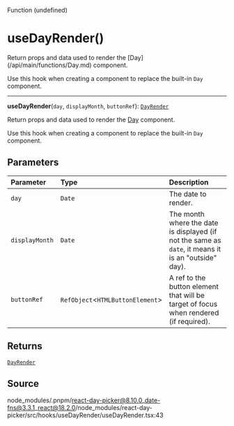 <SectionTitle>Function (undefined)</SectionTitle>

# useDayRender()

<Description>
Return props and data used to render the [Day](/api/main/functions/Day.md) component.

Use this hook when creating a component to replace the built-in `Day`
component.
</Description>

---

<a id="undefined" name="undefined"></a>

<SignatureMemberIdentifier>**useDayRender**(`day`, `displayMonth`, `buttonRef`): [`DayRender`](/api/main/type-aliases/DayRender.md)</SignatureMemberIdentifier>

Return props and data used to render the [Day](/api/main/functions/Day.md) component.

Use this hook when creating a component to replace the built-in `Day`
component.

## Parameters

| Parameter | Type | Description |
| :------ | :------ | :------ |
| `day` | `Date` | The date to render. |
| `displayMonth` | `Date` | The month where the date is displayed (if not the same as `date`, it means it is an "outside" day). |
| `buttonRef` | `RefObject`\<`HTMLButtonElement`\> | A ref to the button element that will be target of focus when rendered (if required). |

## Returns

[`DayRender`](/api/main/type-aliases/DayRender.md)

## Source

node\_modules/.pnpm/react-day-picker@8.10.0\_date-fns@3.3.1\_react@18.2.0/node\_modules/react-day-picker/src/hooks/useDayRender/useDayRender.tsx:43
